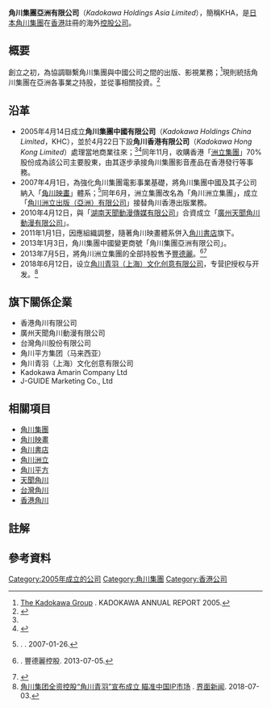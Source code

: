 {{Infobox Company 
| company_name = 角川集團亞洲有限公司
| company_name_en = Kadokawa Holdings Asia Limited
| company_logo = [[File:Kghd.png|100px]]
| company_type = [[有限公司|有限公司]]
| company_slogan = 
| market_information = [[非上市公司|非上市公司]]
| foundation = 2005年4月14日
| location = {{flagicon|Hong Kong}} 香港九龍長沙灣道788號羅氏商業廣場27樓2703-05室
| zip_code = 
| telephone_no = 
| key_people = [[行政總裁|行政總裁]]：[[垣貫真和|垣貫真和]]
| industry = 
| products = 出版、影業相關投資
| capital = [[港幣|港幣]]2.06億元
| revenue = 
| operating_income = 
| net_income = 
| num_employees = 
| accounting_period = 
| major_shareholder= 角川控股集團→角川映畫→角川書店→KADOKAWA 100%
| parent = [[角川控股集團|角川控股集團]]→[[角川映畫|角川映畫]]→[[角川書店|角川書店]]→[[角川集團|KADOKAWA]]
| subsid = 角川香港→角川洲立出版（亞洲）→[[香港角川|香港角川]]<br /> [[天聞角川|廣州天聞角川動漫]]<br /> 台灣國際角川書店→[[台灣角川|台灣角川]]
| homepage = 
| footnotes = 
| width = 
}}
'''角川集團亞洲有限公司'''（''Kadokawa Holdings Asia Limited''），簡稱KHA，是[[日本|日本]][[角川集團|角川集團]]在[[香港|香港]]註冊的海外[[控股公司|控股公司]]。

== 概要 ==
創立之初，為協調聯繫角川集團與中國公司之間的出版、影視業務；<ref name="ref1">[http://www.kadokawa-hd.co.jp/ir/annual/2005/02_network/02_network.html The Kadokawa Group] {{Wayback|url=http://www.kadokawa-hd.co.jp/ir/annual/2005/02_network/02_network.html |date=20110103123303 }}. KADOKAWA ANNUAL REPORT 2005.</ref>現則統括角川集團在亞洲各事業之持股{{notetag|1=不含中國大陸影城事業，該部分事業由角川集團美國(香港)有限公司負責。}}，並從事相關投資。<ref>{{Cite web |url=http://info.kadokawadwango.co.jp/corporate/group.html |script-title=ja:会社情報：グループ会社一覧｜KADOKAWA・DWANGO |access-date=2014-09-30 |archive-date=2019-06-18 |archive-url=https://web.archive.org/web/20190618090257/https://info.kadokawadwango.co.jp/corporate/group.html |dead-url=no }}</ref>

== 沿革 ==
*2005年4月14日成立'''角川集團中國有限公司'''（''Kadokawa Holdings China Limited''，KHC），並於4月22日下設'''角川香港有限公司'''（''Kadokawa Hong Kong Limited''）處理當地商業往來；<ref name="ref1"/><ref>{{Cite web |url=http://www.icris.cr.gov.hk/ |title=香港官方網上查冊中心查詢 |access-date=2021-05-17 |archive-date=2020-12-18 |archive-url=https://web.archive.org/web/20201218023901/http://www.icris.cr.gov.hk/ |dead-url=no }}</ref>同年11月，收購香港「[[洲立集團|洲立集團]]」70%股份成為該公司主要股東，由其逐步承接角川集團影音產品在香港發行等事務。
*2007年4月1日，為強化角川集團電影事業基礎，將角川集團中國及其子公司納入「[[角川映畫|角川映畫]]」體系；<ref>{{PDF|[http://www.kadokawa-hd.co.jp/topics/20070126.pdf {{lang|ja|会社分割に関するお知らせ}}]}}. {{lang|ja|角川グループホールディングス IR情報}}. 2007-01-26.</ref>同年6月，洲立集團改名為「角川洲立集團」，成立「[[角川洲立|角川洲立出版（亞洲）有限公司]]」接替角川香港出版業務。
*2010年4月12日，與「[[湖南天聞動漫傳媒有限公司|湖南天聞動漫傳媒有限公司]]」合資成立「[[廣州天聞角川動漫有限公司|廣州天聞角川動漫有限公司]]」。
*2011年1月1日，因應組織調整，隨著角川映畫體系併入[[角川書店|角川書店]]旗下。
*2013年1月3日，角川集團中國變更商號「角川集團亞洲有限公司」。
*2013年7月5日，將角川洲立集團的全部持股售予[[豐德麗|豐德麗]]。<ref>{{PDF|[http://www.esun.com/downloads/news/ESH/C_571_A_Major%20Transaction_20130705.pdf 有關收購於角川洲立集團有限公司85%權益之主要交易]}}. 豐德麗控股. 2013-07-05.</ref><ref>{{lang|ja|{{PDF|[http://ir.kadokawa.co.jp/topics/21030705_csds.pdf 連結子会社（孫会社及び曾孫会社）の異動（株式譲渡）及び特別利益の発生に関するお知らせ]}}. KADOKAWA. 2013-07-05.}}</ref>
*2018年6月12日，设立[[角川青羽（上海）文化创意有限公司|角川青羽（上海）文化创意有限公司]]，专营[[知识财产|IP]]授权与开发。<ref>[https://www.jiemian.com/article/2279779.html 角川集团全资控股“角川青羽”宣布成立 瞄准中国IP市场] {{Wayback|url=https://www.jiemian.com/article/2279779.html |date=20210420020506 }}. [[界面新闻|界面新闻]]. 2018-07-03.</ref>

== 旗下關係企業 ==
*香港角川有限公司
*廣州天聞角川動漫有限公司
*台灣角川股份有限公司
*角川平方集团（马来西亚）
*角川青羽（上海）文化创意有限公司
*Kadokawa Amarin Company Ltd
*J-GUIDE Marketing Co., Ltd

== 相關項目 ==
*[[角川集團|角川集團]]
*[[角川映畫|角川映畫]]
*[[角川書店|角川書店]]
*[[角川洲立|角川洲立]]
*[[角川平方|角川平方]]
*[[天聞角川|天聞角川]]
*[[台灣角川|台灣角川]]
*[[香港角川|香港角川]]

==註解==
{{notefoot}}

== 參考資料 ==
{{reflist}}

{{角川集團}}

{{DEFAULTSORT:Kadokawa Holdings Asia}}
[[Category:2005年成立的公司|Category:2005年成立的公司]]
[[Category:角川集團|Category:角川集團]]
[[Category:香港公司|Category:香港公司]]